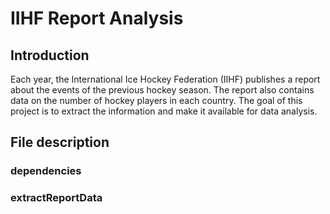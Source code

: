 # IIHF Report Analysis

## Introduction

Each year, the International Ice Hockey Federation (IIHF) publishes a 
report about the events of the previous hockey season. The report also 
contains data on the number of hockey players in each country. The goal 
of this project is to extract the information and make it available for 
data analysis.

## File description

### dependencies

### extractReportData
